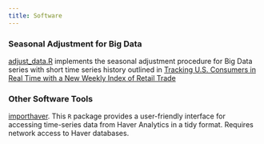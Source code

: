 ```yaml
---
title: Software
---
```


<style>
  .title{
    display: none;
  }
</style>

<link rel="stylesheet" href="styles.css" type="text/css">

### Seasonal Adjustment for Big Data

[adjust_data.R](https://github.com/michaelfogarty/adjust_data) implements the seasonal adjustment procedure for Big Data series with short time series history outlined in [Tracking U.S. Consumers in Real Time with a New Weekly Index of Retail Trade](https://www.chicagofed.org/publications/working-papers/2021/2021-05)


### Other Software Tools

[importhaver](https://github.com/michaelfogarty/importhaver). This `R` package provides a user-friendly interface for accessing time-series data from Haver Analytics in a tidy format. Requires network access to Haver databases.